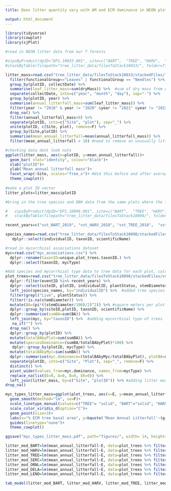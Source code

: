 ```yaml
---
title: Does litter quantity vary with AM and ECM dominance in NEON plots?

output: html_document
---
```


```r

library(tidyverse)
library(cowplot)
library(sjPlot)

#read in NEON litter data from our 7 forests

#zipsByProduct(dpID="DP1.10033.001", site=c("BART",  "TREE", "HARV",  "ORNL", "DELA", "LENO", "SERC"), package="basic", savepath="tree_litter_data/")  
#stackByTable(filepath="tree_litter_data/filesToStack10033/", folder=T)

litter_mass=read.csv("tree_litter_data/filesToStack10033/stackedFiles/ltr_massdata.csv") %>% 
  filter(functionalGroup=="Leaves" | functionalGroup == "Needles") %>% 
  group_by(plotID, collectDate) %>% 
  summarise(leaf_litter_mass=sum(dryMass)) %>%  #sum of dry mass from each plot on each collection date 
  separate(collectDate, into=c("year", "month", "day"), sep="-") %>% 
  group_by(plotID, year) %>% 
  summarise(annual_litterfall_mass=sum(leaf_litter_mass)) %>% 
  filter(year != "2018" & year != "2020" &year != "2021" &year != "2022") %>% 
  drop_na() %>% 
  filter(annual_litterfall_mass>0) %>% 
  separate(plotID, into=c("Site", "plot"), sep="_") %>% 
  unite(plotID, c(Site, plot), remove=F) %>% 
  group_by(Site,plotID) %>% 
  summarise(mean_annual_litterfall=mean(annual_litterfall_mass)) %>% 
  filter(mean_annual_litterfall > 10) #need to remove an unusually litterless plot in SERC (filtering to remove plots w/ less than 10g)

#checking data dont look nuts
ggplot(litter_mass, aes(x=plotID, y=mean_annual_litterfall))+
  geom_bar( stat="identity", colour="black")+
  xlab("plotID")+
  ylab("Mean annual litterfall mass")+
  facet_wrap(~Site, scales="free_x")+ #did this before and after averaging the years; with both years and site, use facet_grid
  theme_cowplot()
  
#make a plot ID vector
litter_plots=litter_mass$plotID

#bring in the tree species and DBH data from the same plots where the litter data is from:

#   zipsByProduct(dpID="DP1.10098.001", site=c("BART",  "TREE", "HARV",  "ORNL", "DELA", "LENO", "SERC"), package="basic", savepath="tree_litter_data/")  
#   stackByTable(filepath="tree_litter_data/filesToStack10098/", folder=T)

recent_years=c("vst_BART_2019", "vst_HARV_2018", "vst_TREE_2018",  "vst_ORNL_2017", "vst_DELA_2017", "vst_LENO_2018",  "vst_SERC_2018")

species_names=read.csv("tree_litter_data/filesToStack10098/stackedFiles/vst_mappingandtagging.csv") %>% 
   dplyr::select(individualID, taxonID, scientificName)

#read in mycorrhizal associations dataset
myc=read.csv("myc_associations.csv") %>% 
  dplyr::rename(taxonID=unique.plot_trees.taxonID.) %>% 
  dplyr::select(taxonID, mycType) 

#Add species and mycorrhizal type data to tree data for each plot, calculate relative AM and ECM basal area
plot_trees=read.csv("tree_litter_data/filesToStack10098/stackedFiles/vst_apparentindividual.csv") %>% 
  dplyr::filter(eventID %in% recent_years) %>% 
  dplyr::select(siteID, plotID, individualID, plantStatus, stemDiameter) %>% 
  left_join(species_names, by="individualID") %>%  #added tree species
  filter(grepl("Live", plantStatus)) %>% 
  filter(!is.na(stemDiameter)) %>% 
  mutate(BA=(pi*((stemDiameter/100)/2)^2)) %>% #square meters per plot
  dplyr::group_by(siteID,plotID, taxonID, scientificName) %>% 
  dplyr::summarise(sumBA=sum(BA)) %>% 
  left_join(myc, by="taxonID") %>%  #adding mycorrhizal type of trees
   na_if("") %>%
  drop_na() %>% 
  dplyr::group_by(plotID) %>% 
  mutate(totalBAbyPlot=sum(sumBA)) %>%
  mutate(speciesDominance=(sumBA/totalBAbyPlot)*100) %>% 
   dplyr::group_by(plotID, mycType) %>% 
  mutate(totalBAbyMyc=sum(sumBA)) %>% 
  dplyr::summarise(myc.dominance=(totalBAbyMyc/totalBAbyPlot), plotBA=mean(totalBAbyPlot)) %>%
  separate(plotID, into=c("Site", "Plot"), sep="_", remove=F) %>%
  distinct() %>% 
  pivot_wider(values_from=myc.dominance, names_from=mycType) %>% 
  replace_na(list(E=0, A=0, B=0, ER=0)) %>% 
  left_join(litter_mass, by=c("Site", "plotID")) %>% #adding litter mass
drop_na()


```


```r

myc_types_litter_mass=ggplot(plot_trees, aes(x=E, y=mean_annual_litterfall, color=Site, linetype=Site))+
  geom_smooth(method="lm", se=F)+
  scale_linetype_manual(values=c("TREE"= "solid", "BART"="solid", "HARV"="dashed", "SERC"="dashed", "ORNL"="dashed", "DELA"="dashed", "LENO"="dashed"))+
  scale_color_viridis_d(option="C")+
  geom_point(size=3)+
  labs(x="% ECM tree basal area", y=bquote('Mean Annual Litterfall'~(g~'0.5'~m^-2)))+
  guides(linetype="none")+
  theme_cowplot()

ggsave("myc_types_litter_mass.pdf", path="figures/", width= 14, height= 12, units="cm")

litter_mod_BART=lm(mean_annual_litterfall~E, data=plot_trees %>% filter(Site=="BART"))
litter_mod_HARV=lm(mean_annual_litterfall~E, data=plot_trees %>% filter(Site=="HARV"))
litter_mod_TREE=lm(mean_annual_litterfall~E, data=plot_trees %>% filter(Site=="TREE"))
litter_mod_SERC=lm(mean_annual_litterfall~E, data=plot_trees %>% filter(Site=="SERC"))
litter_mod_ORNL=lm(mean_annual_litterfall~E, data=plot_trees %>% filter(Site=="ORNL"))
litter_mod_DELA=lm(mean_annual_litterfall~E, data=plot_trees %>% filter(Site=="DELA"))
litter_mod_LENO=lm(mean_annual_litterfall~E, data=plot_trees %>% filter(Site=="LENO"))

tab_model(litter_mod_BART, litter_mod_HARV, litter_mod_TREE, litter_mod_SERC, litter_mod_ORNL, litter_mod_DELA, litter_mod_LENO, show.se = TRUE, show.ci = FALSE, digits = 2, digits.re = 2, show.std = TRUE)
```

